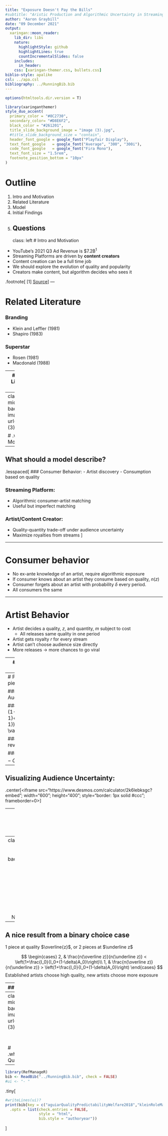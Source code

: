 ```yaml
---
title: "Exposure Doesn't Pay the Bills"
#subtitle: "Aristic Production and Algorithmic Uncertainty in Streaming Markets"
author: "Aaron Graybill"
date: "09 December 2021"
output:
  xaringan::moon_reader:
    lib_dir: libs
    nature:
      highlightStyle: github
      highlightLines: true
      countIncrementalSlides: false
    includes:
      in_header:
    css: [xaringan-themer.css, bullets.css]
biblio-style: apalike
csl: ../apa.csl
bibliography: ../RunningBib.bib
---
```

```r
options(htmltools.dir.version = T)
```

```r
library(xaringanthemer)
style_duo_accent(
  primary_color = "#8C2730",
  secondary_color= "#D8E6F2",
  black_color = "#261201",
  title_slide_background_image = "image (3).jpg",
  #title_slide_background_size = "contain",
  header_font_google = google_font("Playfair Display"),
  text_font_google   = google_font("Average", "300", "300i"),
  code_font_google   = google_font("Fira Mono"),
  text_font_size = "1.5rem",
  footnote_position_bottom = "10px"
)
```


# Outline

1.    Intro and Motivation
1.    Related Literature
1.    Model
1.    Initial Findings
1.    Questions
---
class: left
# Intro and Motivation

-   YouTube's 2021 Q3 Ad Revenue is $7.2B<sup>1</sup> 
-   Streaming Platforms are driven by **content creators**
-   Content creation can be a full time job
-   We should explore the evolution of quality and popularity 
-   Creators make content, but algorithm decides who sees it
    
.footnote[
[1] [Source](https://abc.xyz/investor/static/pdf/2021Q3_alphabet_earnings_release.pdf)
]
---

# Related Literature

### Branding
-   Klein and Leffler (1981)
-   Shapiro (1983)

### Superstar
-   Rosen (1981)
-   Macdonald (1988)

---
# Related Literature, cont.

### Streaming
-   Thomes (2013)
-   Aguiar & Waldfogel (2018)

### My Niche
-   Artist's optimal behavior
-   Role of algorithmic uncertainty
-   Time component

---
class: center, middle
background-image: url("image (3).jpg")

# .white[The Model]


---

## What should a model describe?

.lesspaced[
### Consumer Behavior:
-   Artist discovery
-   Consumption based on quality

### Streaming Platform:
- Algorithmic consumer-artist matching
- Useful but imperfect matching 

### Artist/Content Creator:
-   Quality-quantity trade-off under audience uncertainty
-   Maximize royalties from streams
]

---

# Consumer behavior

- No ex-ante knowledge of an artist, require algorithmic exposure
- If consumer knows about an artist they consume based on quality, $n(z)$
- Consumer forgets about an artist with probability $\delta$ every period.
- All consumers the same

---

# Artist Behavior

- Artist decides a quality, $z$, and quantity, $m$ subject to cost
  - All releases same quality in one period
- Artist gets royalty $r$ for every stream
- Artist can't choose audience size directly
- More releases $\to$ more chances to go viral

---
# Algorithmic Behavior

- Can't measure quality directly, can use consumer streams
  - Use last period's streams, $n_{t-1}$
-   For every release by an artist, algorithm shows:
  - $I(n_{t-1})+\varepsilon_{it}$, iid mean zero

---
# Putting the pieces together:

### Total Audience size: 

#### $A_t(m)=(1-\delta)A_{t-1}+mI(n_{t-1})+\sum_{i=1}^m \varepsilon_{it}$

### Per-period revenue: 

#### $rA_t(m)n(z)-C(m,z;\kappa)$

---
## Visualizing Audience Uncertainty:

.center[<iframe src="https://www.desmos.com/calculator/2k6lebksgc?embed"; width="600"; height="400"; style="border: 1px solid #ccc"; frameborder=0></iframe>]


---
# The Artist's problem: 
</br></br>
 
\begin{gather*}
\max_{m,z}\left\{E\left(A_t(m)n(z)-C(m,z;\kappa)\right) \\
 s.t. \\
A_t(m)=(1-\delta)A_{t-1}+mI(n_{t-1})+\sum_{i=1}^m \varepsilon_{it}\right\}
\end{gather*}
---
class: center, middle, inverse
background-image: url("image (3).jpg")

</br>
</br>
# .white[ Initial Findings & Next Steps]

---
## A nice result from a binary choice case

$1$ piece at quality $\overline{z}$, or $2$ pieces at $\underline z$

$$
\begin{cases}
2, &  \frac{n(\overline z)}{n(\underline z)} < \left(1+\frac{I_0}{I_0+(1-\delta)A_0}\right)\\
1, &  \frac{n(\overline z)}{n(\underline z)} > \left(1+\frac{I_0}{I_0+(1-\delta)A_0}\right)
\end{cases}
$$
Established artists choose high quality, new artists choose more exposure

---
## Next Steps

- Solve this in the two-period case (then $\infty$-period)
- Further explore how $\kappa$ reveals itself in the distribution of successful artists



---
class: center, middle
background-image: url("image (3).jpg")

</br>
</br>
# .white[Thanks, Questions?]


---

```r
library(RefManageR)
bib <- ReadBib("../RunningBib.bib", check = FALSE)
#ui <- "- "
```
.tiny[
```r
#writeLines(ui)?
print(bib[key = c("aguiarQualityPredictabilityWelfare2018","kleinRoleMarketForces1981","shapiroPremiumsHighQuality1983","thomesEconomicAnalysisOnline2013","macdonaldEconomicsRisingStars1988","shapiroPremiumsHighQuality1983")], 
  .opts = list(check.entries = FALSE, 
               style = "html", 
               bib.style = "authoryear"))
```
]